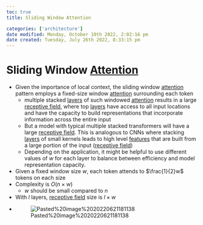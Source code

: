 ```yaml
---
toc: true
title: Sliding Window Attention

categories: ['architecture']
date modified: Monday, October 10th 2022, 2:02:16 pm
date created: Tuesday, July 26th 2022, 8:33:15 pm
---
```


# Sliding Window [Attention](Attention.qmd)
- Given the importance of local context, the sliding window [attention](Attention.qmd) pattern employs a fixed-size window [attention](Attention.qmd) surrounding each token
    - multiple stacked [layers](Layers.qmd) of such windowed [attention](Attention.qmd) results in a large [receptive field](Receptive%20field.qmd), where top [layers](Layers.qmd) have access to all input locations and have the capacity to build representations that incorporate information across the entire input
    - But a model with typical multiple stacked transformers will have a large [receptive field](Receptive%20field.qmd). This is analogous to CNNs where stacking [layers](Layers.qmd) of small kernels leads to high level [features](Features.qmd) that are built from a large portion of the input ([receptive field](Receptive%20field.qmd))
    - Depending on the application, it might be helpful to use different values of $w$ for each layer to balance between efficiency and model representation capacity.
- Given a fixed window size $w$, each token attends to $\frac{1}{2}w$ tokens on each size
- Complexity is $O(n \times w)$
	- $w$ should be small compared to $n$
- With $l$ layers, [receptive field](Receptive%20field.qmd) size is $l \times w$
- ![Pasted%20image%2020220621181138](images/Pasted%20image%2020220621181138.png)



